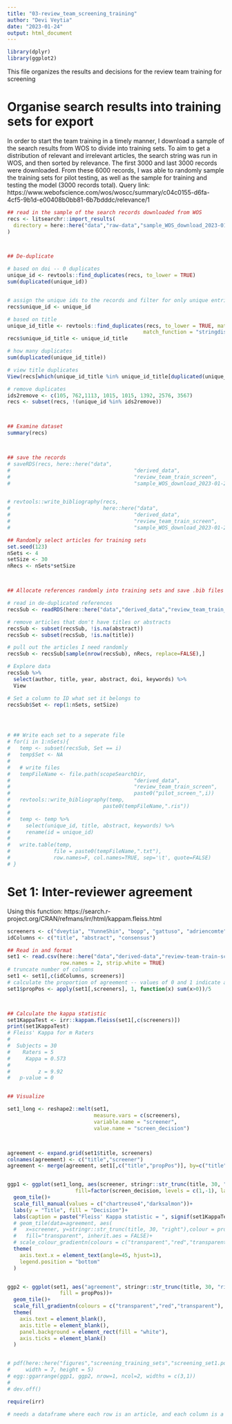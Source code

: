 ```yaml
---
title: "03-review_team_screening_training"
author: "Devi Veytia"
date: "2023-01-24"
output: html_document
---
```


```r
library(dplyr)
library(ggplot2)
```


This file organizes the results and decisions for the review team training for screening


# Organise search results into training sets for export


In order to start the team training in a timely manner, I download a sample of the search results from WOS to divide into training sets. To aim to get a distribution of relevant and irrelevant articles, the search string was run in WOS, and then sorted by relevance. The first 3000 and last 3000 records were downloaded. From these 6000 records, I was able to randomly sample the training sets for pilot testing, as well as the sample for training and testing the model (3000 records total). Query link: https://www.webofscience.com/wos/woscc/summary/c04c0155-d6fa-4cf5-9b1d-e00408b0bb81-6b7bdddc/relevance/1


```r

## read in the sample of the search records downloaded from WOS
recs <- litsearchr::import_results(
  directory = here::here("data","raw-data","sample_WOS_download_2023-01-20")
)



## De-duplicate

# based on doi -- 0 duplicates
unique_id <- revtools::find_duplicates(recs, to_lower = TRUE)
sum(duplicated(unique_id))


# assign the unique ids to the records and filter for only unique entries
recs$unique_id <- unique_id

# based on title
unique_id_title <- revtools::find_duplicates(recs, to_lower = TRUE, match_variable = "title",
                                            match_function = "stringdist", method = "osa",remove_punctuation = TRUE)
recs$unique_id_title <- unique_id_title

# how many duplicates
sum(duplicated(unique_id_title))

# view title duplicates
View(recs[which(unique_id_title %in% unique_id_title[duplicated(unique_id_title)]),c("unique_id","unique_id_title","author","title","year","doi")])

# remove duplicates
ids2remove <- c(105, 762,1113, 1015, 1015, 1392, 2576, 3567)
recs <- subset(recs, !(unique_id %in% ids2remove))



## Examine dataset
summary(recs)



## save the records
# saveRDS(recs, here::here("data", 
#                                        "derived_data", 
#                                        "review_team_train_screen",
#                                        "sample_WOS_download_2023-01-20_deduplicated.rds"))


# revtools::write_bibliography(recs, 
#                              here::here("data", 
#                                        "derived_data", 
#                                        "review_team_train_screen",
#                                        "sample_WOS_download_2023-01-20_deduplicated.bib"))

```

```r

## Randomly select articles for training sets
set.seed(123)
nSets <- 4
setSize <- 30
nRecs <- nSets*setSize



## Allocate references randomly into training sets and save .bib files and .txt files for Colandr and Abstrackr respectively

# read in de-duplicated references
recsSub <- readRDS(here::here("data","derived_data","review_team_train_screen","sample_WOS_download_2023-01-20_deduplicated.rds"))

# remove articles that don't have titles or abstracts
recsSub <- subset(recsSub, !is.na(abstract))
recsSub <- subset(recsSub, !is.na(title))

# pull out the articles I need randomly
recsSub <- recsSub[sample(nrow(recsSub), nRecs, replace=FALSE),]

# Explore data
recsSub %>%
  select(author, title, year, abstract, doi, keywords) %>%
  View

# Set a column to ID what set it belongs to
recsSub$Set <- rep(1:nSets, setSize)




# ## Write each set to a seperate file
# for(i in 1:nSets){
#   temp <- subset(recsSub, Set == i)
#   temp$Set <- NA
#   
#   # write files
#   tempFileName <- file.path(scopeSearchDir, 
#                                        "derived_data", 
#                                        "review_team_train_screen",
#                                        paste0("pilot_screen_",i))
#   revtools::write_bibliography(temp, 
#                              paste0(tempFileName,".ris"))
#   
#   temp <- temp %>%
#     select(unique_id, title, abstract, keywords) %>%
#     rename(id = unique_id)
#   
#   write.table(temp,
#              file = paste0(tempFileName,".txt"),
#              row.names=F, col.names=TRUE, sep='\t', quote=FALSE)
# }

```


# Set 1: Inter-reviewer agreement

Using this function: https://search.r-project.org/CRAN/refmans/irr/html/kappam.fleiss.html

```r
screeners <- c("dveytia", "YunneShin", "bopp", "gattuso", "adriencomte")
idColumns <- c("title", "abstract", "consensus")
```

```r

## Read in and format
set1 <- read.csv(here::here("data","derived-data","review-team-train-screen", "set1_screening_results.csv"),
                 row.names = 2, strip.white = TRUE)
# truncate number of columns
set1 <- set1[,c(idColumns, screeners)]
# calculate the proportion of agreement -- values of 0 and 1 indicate agreement, and in between are levels of disagreement with 0.5 being the highest
set1$propPos <- apply(set1[,screeners], 1, function(x) sum(x>0))/5



## Calculate the kappa statistic
set1KappaTest <- irr::kappam.fleiss(set1[,c(screeners)])
print(set1KappaTest)
# Fleiss' Kappa for m Raters
# 
#  Subjects = 30 
#    Raters = 5 
#     Kappa = 0.573 
# 
#         z = 9.92 
#   p-value = 0 


## Visualize

set1_long <- reshape2::melt(set1, 
                            measure.vars = c(screeners),
                            variable.name = "screener",
                            value.name = "screen_decision")



agreement <- expand.grid(set1$title, screeners)
colnames(agreement) <- c("title","screener")
agreement <- merge(agreement, set1[,c("title","propPos")], by=c("title"))


ggp1 <- ggplot(set1_long, aes(screener, stringr::str_trunc(title, 30, "right"), 
                      fill=factor(screen_decision, levels = c(1,-1), labels = c("incl","excl"))))+
  geom_tile()+
  scale_fill_manual(values = c("chartreuse4","darksalmon"))+
  labs(y = "Title", fill = "Decision")+
  labs(caption = paste("Fleiss' Kappa statistic = ", signif(set1KappaTest$value, 2)))+
  # geom_tile(data=agreement, aes(
  #   x=screener, y=stringr::str_trunc(title, 30, "right"),colour = propPos), 
  #   fill="transparent", inherit.aes = FALSE)+
  # scale_colour_gradientn(colours = c("transparent","red","transparent"))+
  theme(
    axis.text.x = element_text(angle=45, hjust=1),
    legend.position = "bottom"
  )


ggp2 <- ggplot(set1, aes("agreement", stringr::str_trunc(title, 30, "right"),
                 fill = propPos))+
  geom_tile()+
  scale_fill_gradientn(colours = c("transparent","red","transparent"), name="Agreement")+
  theme(
    axis.text = element_blank(),
    axis.title = element_blank(),
    panel.background = element_rect(fill = "white"),
    axis.ticks = element_blank()
  )


# pdf(here::here("figures","screening_training_sets","screening_set1.pdf"),
#     width = 7, height = 5)
# egg::ggarrange(ggp1, ggp2, nrow=1, ncol=2, widths = c(3,1))
# 
# dev.off()
```


```r
require(irr)

# needs a dataframe where each row is an article, and each column is a reviewer. The values represent the decision (can also be multi-categorical)


```


